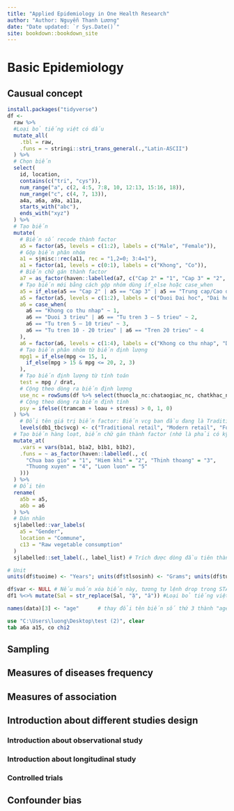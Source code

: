 ```yaml
--- 
title: "Applied Epidemiology in One Health Research"
author: "Author: Nguyễn Thanh Lương"
date: "Date updated: `r Sys.Date()`"
site: bookdown::bookdown_site
---
```



# Basic Epidemiology

## Causual concept
```r
install.packages("tidyverse")
df <-
  raw %>%
  #Loại bỏ tiếng việt có dấu
  mutate_all(
    .tbl = raw,
    .funs = ~ stringi::stri_trans_general(.,"Latin-ASCII")
  ) %>% 
  # Chọn biến
  select(
    id, location,
    contains(c("tri", "cys")),
    num_range("a", c(2, 4:5, 7:8, 10, 12:13, 15:16, 18)),
    num_range("c", c(4, 7, 13)),
    a4a, a6a, a9a, a11a,
    starts_with("abc"),
    ends_with("xyz")
  ) %>%
  # Tạo biến
  mutate( 
    # Biến số recode thành factor
    a5 = factor(a5, levels = c(1:2), labels = c("Male", "Female")),
    # Gộp biến phân nhóm
    a1 = sjmisc::rec(a11, rec = "1,2=0; 3:4=1"),
    a1 = factor(a1, levels = c(0:1), labels = c("Khong", "Co")),
    # Biến chữ gán thành factor
    a7 = as_factor(haven::labelled(a7, c("Cap 2" = "1", "Cap 3" = "2", "Dai hoc/Sau dai hoc" = "3", "Trung cap/Cao dang" = "4"))),
    # Tạo biến mới bằng cách gộp nhóm dùng if_else hoặc case_when
    a5 = if_else(a5 == "Cap 2" | a5 == "Cap 3" | a5 == "Trung cap/Cao dang", 1, 2),
    a5 = factor(a5, levels = c(1:2), labels = c("Duoi Dai hoc", "Dai hoc tro len")),
    a6 = case_when(
      a6 == "Khong co thu nhap" ~ 1,
      a6 == "Duoi 3 trieu" | a6 == "Tu tren 3 – 5 trieu" ~ 2,
      a6 == "Tu tren 5 – 10 trieu" ~ 3,
      a6 == "Tu tren 10 - 20 trieu" | a6 == "Tren 20 trieu" ~ 4
    ),
    a6 = factor(a6, levels = c(1:4), labels = c("Khong co thu nhap", "Duoi 5 trieu", "5-10 trieu", "Tren 10 trieu")),
    # Tạo biến phân nhóm từ biến định lượng
    mpg1 = if_else(mpg <= 15, 1,
      if_else(mpg > 15 & mpg <= 20, 2, 3)
    ),
    # Tạo biến định lượng từ tính toán
    test = mpg / drat,
    # Cộng theo dòng ra biến định lượng
    use_nc = rowSums(df %>% select(thuocla_nc:chataogiac_nc, chatkhac_nc), na.rm = T),
    # Cộng theo dòng ra biến định tính
    psy = ifelse((tramcam + loau + stress) > 0, 1, 0)
  ) %>%
    # Đổi tên giá trị biến factor: Biến vcg ban đầu đang là Traditional, Modern và Other
    levels(db1_tbc$vcg) <- c("Traditional retail", "Modern retail", "Food service retail")
  # Tạo biến hàng loạt, biến chữ gán thành factor (nhớ là phải có kỹ tự ~ trước function)
  mutate_at(
    .vars = vars(b1a1, b1a2, b1b1, b1b2),
    .funs = ~ as_factor(haven::labelled(., c(
      "Chua bao gio" = "1", "Hiem khi" = "2", "Thinh thoang" = "3",
      "Thuong xuyen" = "4", "Luon luon" = "5"
    )))
  ) %>%
  # Ðổi tên
  rename(
    a5b = a5,
    a6b = a6
  ) %>%
  # Dán nhãn
  sjlabelled::var_labels(
    a5 = "Gender",
    location = "Commune",
    c13 = "Raw vegetable consumption"
  )
  sjlabelled::set_label(., label_list) # Trích được dòng đầu tiên thành label (label_list <-  as.character(raw[1,]))

# Unit
units(df$tuoime) <- "Years"; units(df$tlsosinh) <- "Grams"; units(df$tuoithai) <- "Weeks";

df$var <- NULL # Nếu muốn xóa biến này, tương tự lệnh drop trong STATA
df1 %<>% mutate(Sal = str_replace(Sal, "ặ", "ă")) #Loại bỏ tiếng việt có dấu

names(data)[3] <- "age"      # thay đổi tên biến số thứ 3 thành "age" 
```

```stata
use "C:\Users\luong\Desktop\test (2)", clear
tab a6a a15, co chi2
```

## Sampling

## Measures of diseases frequency

## Measures of association

## Introduction about different studies design

### Introduction about observational study

### Introduction about longitudinal study

### Controlled trials

## Confounder bias


